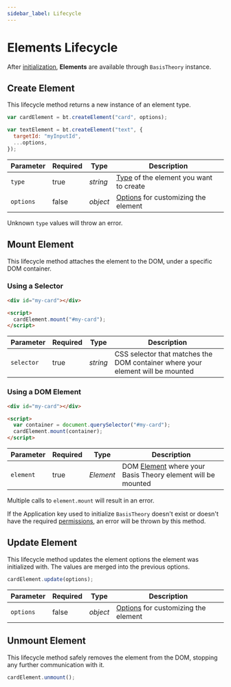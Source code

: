 ```yaml
---
sidebar_label: Lifecycle
---
```



# Elements Lifecycle

After [initialization](/docs/sdks/web/javascript#initialization), **Elements** are available through `BasisTheory` instance.

## Create Element

This lifecycle method returns a new instance of an element type.

```javascript showLineNumbers
var cardElement = bt.createElement("card", options);

var textElement = bt.createElement("text", {
  targetId: "myInputId",
  ...options,
});
```

| Parameter | Required | Type     | Description                                                               |
|-----------|----------|----------|---------------------------------------------------------------------------|
| `type`    | true     | _string_ | [Type](/docs/sdks/web/web-elements/types) of the element you want to create |
| `options` | false    | _object_ | [Options](/docs/sdks/web/web-elements/options) for customizing the element  |

<Alert type={Alerts.WARNING}>Unknown <code>type</code> values will throw an error.</Alert>

## Mount Element

This lifecycle method attaches the element to the DOM, under a specific DOM container.

### Using a Selector

```html showLineNumbers
<div id="my-card"></div>

<script>
  cardElement.mount("#my-card");
</script>
```

| Parameter  | Required | Type     | Description                                                                    |
|------------|----------|----------|--------------------------------------------------------------------------------|
| `selector` | true     | _string_ | CSS selector that matches the DOM container where your element will be mounted |

### Using a DOM Element

```html showLineNumbers
<div id="my-card"></div>

<script>
  var container = document.querySelector("#my-card");
  cardElement.mount(container);
</script>
```

| Parameter  | Required | Type      | Description                                                                                                             |
|------------|----------|-----------|-------------------------------------------------------------------------------------------------------------------------|
| `element` | true      | _Element_ | DOM [Element](https://developer.mozilla.org/en-US/docs/Web/API/Element) where your Basis Theory element will be mounted |


<Alert type={Alerts.WARNING}>Multiple calls to <code>element.mount</code> will result in an error.</Alert>

<Alert type={Alerts.WARNING}>If the Application key used to initialize <code>BasisTheory</code> doesn't exist or doesn't have the required <a href="/docs/api/applications/permissions">permissions</a>, an error will be thrown by this method.</Alert>

## Update Element

This lifecycle method updates the element options the element was initialized with. The values are merged into the previous options.

```javascript showLineNumbers
cardElement.update(options);
```

| Parameter | Required | Type     | Description                                                              |
|-----------|----------|----------|--------------------------------------------------------------------------|
| `options` | false    | _object_ | [Options](/docs/sdks/web/web-elements/options) for customizing the element |

## Unmount Element

This lifecycle method safely removes the element from the DOM, stopping any further communication with it.

```javascript showLineNumbers
cardElement.unmount();
```

<Alert
  type={Alerts.WARNING}
  content="Trying to mount an element that has been unmounted will result in an error."
/>
